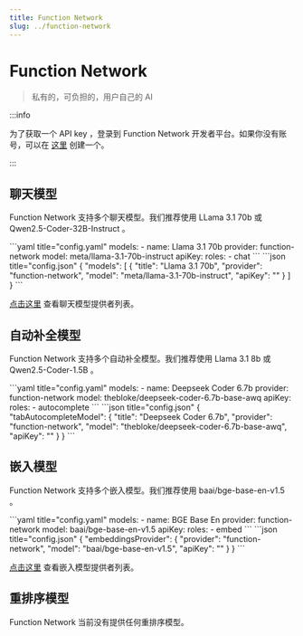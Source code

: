 ```yaml
---
title: Function Network
slug: ../function-network
---
```



# Function Network

> 私有的，可负担的，用户自己的 AI

:::info

为了获取一个 API key ，登录到 Function Network 开发者平台。如果你没有账号，可以在 [这里](https://www.function.network/join-waitlist) 创建一个。

:::

## 聊天模型

Function Network 支持多个聊天模型。我们推荐使用 LLama 3.1 70b 或 Qwen2.5-Coder-32B-Instruct 。

<Tabs groupId="config-example">
  <TabItem value="yaml" label="YAML">
  ```yaml title="config.yaml"
  models:
    - name: Llama 3.1 70b
      provider: function-network
      model: meta/llama-3.1-70b-instruct
      apiKey: <YOUR_FUNCTION_NETWORK_API_KEY>
      roles:
        - chat
  ```
  </TabItem>
  <TabItem value="json" label="JSON">
  ```json title="config.json"
  {
    "models": [
      {
        "title": "Llama 3.1 70b",
        "provider": "function-network",
        "model": "meta/llama-3.1-70b-instruct",
        "apiKey": "<YOUR_FUNCTION_NETWORK_API_KEY>"
      }
    ]
  }
  ```
  </TabItem>
</Tabs>

[点击这里](https://docs.function.network/models-supported/chat-and-code-completion) 查看聊天模型提供者列表。

## 自动补全模型

Function Network 支持多个自动补全模型。我们推荐使用 Llama 3.1 8b 或 Qwen2.5-Coder-1.5B 。

<Tabs groupId="config-example">
  <TabItem value="yaml" label="YAML">
  ```yaml title="config.yaml"
  models:
    - name: Deepseek Coder 6.7b
      provider: function-network
      model: thebloke/deepseek-coder-6.7b-base-awq
      apiKey: <YOUR_FUNCTION_NETWORK_API_KEY>
      roles:
        - autocomplete
  ```
  </TabItem>
  <TabItem value="json" label="JSON">
  ```json title="config.json"
  {
    "tabAutocompleteModel": {
      "title": "Deepseek Coder 6.7b",
      "provider": "function-network",
      "model": "thebloke/deepseek-coder-6.7b-base-awq",
      "apiKey": "<YOUR_FUNCTION_NETWORK_API_KEY>"
    }
  }
  ```
  </TabItem>
</Tabs>

## 嵌入模型

Function Network 支持多个嵌入模型。我们推荐使用 baai/bge-base-en-v1.5 。

<Tabs groupId="config-example">
  <TabItem value="yaml" label="YAML">
  ```yaml title="config.yaml"
  models:
    - name: BGE Base En
      provider: function-network
      model: baai/bge-base-en-v1.5
      apiKey: <YOUR_FUNCTION_NETWORK_API_KEY>
      roles:
        - embed
  ```
  </TabItem>
  <TabItem value="json" label="JSON">
  ```json title="config.json"
  {
    "embeddingsProvider": {
      "provider": "function-network",
      "model": "baai/bge-base-en-v1.5",
      "apiKey": "<YOUR_FUNCTION_NETWORK_API_KEY>"
    }
  }
  ```
  </TabItem>
</Tabs>

[点击这里](https://docs.function.network/models-supported/embeddings) 查看嵌入模型提供者列表。

## 重排序模型

Function Network 当前没有提供任何重排序模型。
